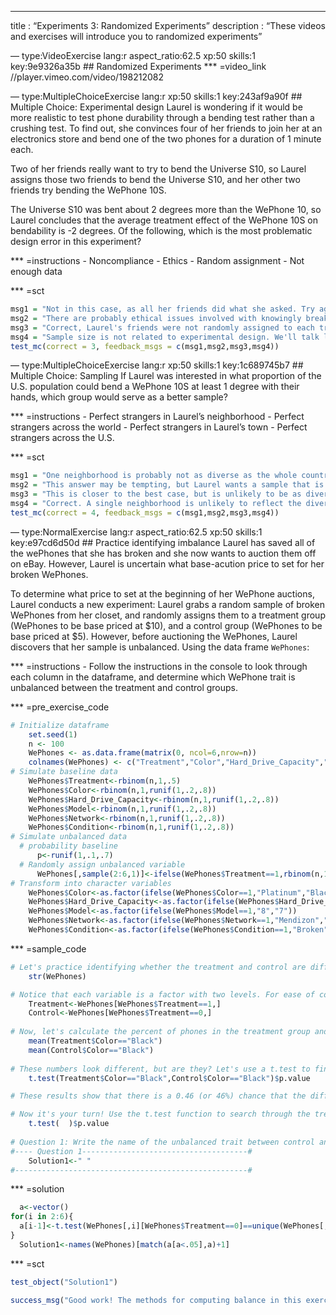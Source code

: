 --- 
title       : "Experiments 3: Randomized Experiments"
description : "These videos and exercises will introduce you to randomized experiments"

--- type:VideoExercise lang:r aspect_ratio:62.5 xp:50 skills:1 key:9e9326a35b
## Randomized Experiments
*** =video_link
//player.vimeo.com/video/198212082


--- type:MultipleChoiceExercise lang:r xp:50 skills:1 key:243af9a90f
## Multiple Choice: Experimental design
Laurel is wondering if it would be more realistic to test phone durability through a bending test rather than a crushing test. To find out, she convinces four of her friends to join her at an electronics store and bend one of the two phones for a duration of 1 minute each. 

Two of her friends really want to try to bend the Universe S10, so Laurel assigns those two friends to bend the Universe S10, and her other two friends try bending the WePhone 10S. 

The Universe S10 was bent about 2 degrees more than the WePhone 10, so Laurel concludes that the average treatment effect of the WePhone 10S on bendability is -2 degrees. Of the following, which is the most problematic design error in this experiment?


*** =instructions
- Noncompliance
- Ethics
- Random assignment
- Not enough data

*** =sct
```{r}
msg1 = "Not in this case, as all her friends did what she asked. Try again"
msg2 = "There are probably ethical issues involved with knowingly breaking things in a store, but from a scientific perspective, there's a bigger experiment design issue than that. Try again"
msg3 = "Correct, Laurel's friends were not randomly assigned to each treatment. Instead, she assigned them based on their own preferences, which could lead to confounded results. For example, what if the Universe S10 testers hated Universe phones, so tried harder to damage them?"
msg4 = "Sample size is not related to experimental design. We'll talk later about how sample size matters in making inference about experimental results."
test_mc(correct = 3, feedback_msgs = c(msg1,msg2,msg3,msg4))
```

--- type:MultipleChoiceExercise lang:r xp:50 skills:1 key:1c689745b7
## Multiple Choice: Sampling
If Laurel was interested in what proportion of the U.S. population could bend a WePhone 10S at least 1 degree with their hands, which group would serve as a better sample?


*** =instructions
- Perfect strangers in Laurel's neighborhood
- Perfect strangers across the world
- Perfect strangers in Laurel's town
- Perfect strangers across the U.S.

*** =sct
```{r}
msg1 = "One neighborhood is probably not as diverse as the whole country, so try another option"
msg2 = "This answer may be tempting, but Laurel wants a sample that is reflective of the U.S. population"
msg3 = "This is closer to the best case, but is unlikely to be as diverse as the whole U.S. Try again"
msg4 = "Correct. A single neighborhood is unlikely to reflect the diversity of the whole country, and involving people across the world brings in a lot of complicating confounders. People in her town is closer to ideal, but really to get a true representation of the US population, you need to survey strangers across the US"
test_mc(correct = 4, feedback_msgs = c(msg1,msg2,msg3,msg4))
```


--- type:NormalExercise lang:r aspect_ratio:62.5 xp:50 skills:1 key:e97cd6d50d
## Practice identifying imbalance
Laurel has saved all of the wePhones that she has broken and she now wants to auction them off on eBay. However, Laurel is uncertain what base-acution price to set for her broken WePhones. 

To determine what price to set at the beginning of her WePhone auctions, Laurel conducts a new experiment: Laurel grabs a random sample of broken WePhones from her closet, and randomly assigns them to a treatment group (WePhones to be base priced at $10), and a control group (WePhones to be base priced at $5). However, before auctioning the WePhones, Laurel discovers that her sample is unbalanced. Using the data frame `WePhones`:

*** =instructions
- Follow the instructions in the console to look through each column in the dataframe, and determine which WePhone trait is unbalanced between the treatment and control groups.

*** =pre_exercise_code
```{r}
# Initialize dataframe
    set.seed(1)
    n <- 100
    WePhones <- as.data.frame(matrix(0, ncol=6,nrow=n))
    colnames(WePhones) <- c("Treatment","Color","Hard_Drive_Capacity","Model","Condition","Network")
# Simulate baseline data
    WePhones$Treatment<-rbinom(n,1,.5)
    WePhones$Color<-rbinom(n,1,runif(1,.2,.8))
    WePhones$Hard_Drive_Capacity<-rbinom(n,1,runif(1,.2,.8))
    WePhones$Model<-rbinom(n,1,runif(1,.2,.8))
    WePhones$Network<-rbinom(n,1,runif(1,.2,.8))
    WePhones$Condition<-rbinom(n,1,runif(1,.2,.8))
# Simulate unbalanced data
  # probability baseline
      p<-runif(1,.1,.7)
  # Randomly assign unbalanced variable
      WePhones[,sample(2:6,1)]<-ifelse(WePhones$Treatment==1,rbinom(n,1,p),rbinom(n,1,p+.2))
# Transform into character variables
    WePhones$Color<-as.factor(ifelse(WePhones$Color==1,"Platinum","Black"))
    WePhones$Hard_Drive_Capacity<-as.factor(ifelse(WePhones$Hard_Drive_Capacity==1,"64gb","32gb"))
    WePhones$Model<-as.factor(ifelse(WePhones$Model==1,"8","7"))
    WePhones$Network<-as.factor(ifelse(WePhones$Network==1,"Mendizon","Trot"))
    WePhones$Condition<-as.factor(ifelse(WePhones$Condition==1,"Broken","In_Pieces"))
```
*** =sample_code
```{r}
# Let's practice identifying whether the treatment and control are different for Color. First, take a look at the structure of the dataframe with the "str" function
    str(WePhones) 

# Notice that each variable is a factor with two levels. For ease of computation, let's subset the WePhones dataframe into two new dataframes, one for WePhones in the treatment, and one for WePhones in the control
    Treatment<-WePhones[WePhones$Treatment==1,]
    Control<-WePhones[WePhones$Treatment==0,]
    
# Now, let's calculate the percent of phones in the treatment group and control group that are "Black"
    mean(Treatment$Color=="Black")
    mean(Control$Color=="Black")
  
# These numbers look different, but are they? Let's use a t.test to find out. The p.value derived from a t.test function computes the probability that the difference in the means between two sets of numbers (vectors) is equal to 0.
    t.test(Treatment$Color=="Black",Control$Color=="Black")$p.value

# These results show that there is a 0.46 (or 46%) chance that the difference in the means between the number of black phones in the treatment and control groups is equal to 0. In other words, it is fairly likely that the number of black phones in the treatment and control groups are the same. Typically, we only refute the null-hypothesis (in this case, that the phone specifications are imbalanced) when there is less than a 5% chance of it being true. 

# Now it's your turn! Use the t.test function to search through the treatment and control groups of each other specification between the phones until you find one that is imbalanced (i.e. where the probability that the mean difference between the specification in the treatment and control groups i less than 5%).
    t.test(  )$p.value
      
# Question 1: Write the name of the unbalanced trait between control and treatment groups (precisely)
#---- Question 1-------------------------------------#
    Solution1<-" " 
#----------------------------------------------------#


```
*** =solution
```{r}

  a<-vector()
for(i in 2:6){
  a[i-1]<-t.test(WePhones[,i][WePhones$Treatment==0]==unique(WePhones[,i])[1],WePhones[,i][WePhones$Treatment==1]==unique(WePhones[,i])[1])$p.value
}    
  Solution1<-names(WePhones)[match(a[a<.05],a)+1]
```
*** =sct
```{r}
test_object("Solution1")

success_msg("Good work! The methods for computing balance in this exercise are very common to experimental research. While we walked you through the steps this time, some of the later problems will be less guided. You may want to return to this exercise and look at how we computed imbalance if you ever get stuck in later ones.")
```
